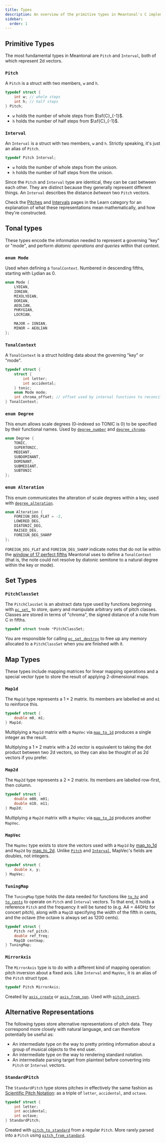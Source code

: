 ```yaml
---
title: Types
description: An overview of the primitive types in Meantonal's C implementation.
sidebar:
  order: 1
---
```



## Primitive Types

The most fundamental types in Meantonal are `Pitch` and `Interval`, both of which represent 2d vectors.

### `Pitch`

A `Pitch` is a struct with two members, `w` and `h`.

```c
typedef struct {
    int w; // whole steps
    int h; // half steps
} Pitch;
```

- `w` holds the number of whole steps from $\sf{C}_{-1}$.
- `h` holds the number of half steps from $\sf{C}_{-1}$.

### `Interval`

An `Interval` is a struct with two members, `w` and `h`. Strictly speaking, it's just an alias of `Pitch`.

```c
typedef Pitch Interval;
```

- `w` holds the number of whole steps from the unison.
- `h` holds the number of half steps from the unison.

Since the `Pitch` and `Interval` type are identical, they can be cast between each other. They are distinct because they generally represent different things. An `Interval` describes the distance *between* two `Pitch` vectors.

<Aside type="tip" icon="information" title="Note">

Check the [Pitches](/learn/pitch) and [Intervals](/learn/intervals) pages in the Learn category for an explanation of what these representations mean mathematically, and how they're constructed.

</Aside>

## Tonal types

These types encode the information needed to represent a governing "key" or "mode", and perform *diatonic operations and queries* within that context.

### `enum Mode`

Used when defining a `TonalContext`. Numbered in descending fifths, starting with Lydian as 0.

```c
enum Mode {
    LYDIAN,
    IONIAN,
    MIXOLYDIAN,
    DORIAN,
    AEOLIAN,
    PHRYGIAN,
    LOCRIAN,

    MAJOR = IONIAN,
    MINOR = AEOLIAN
};
```

### `TonalContext`

A `TonalContext` is a struct holding data about the governing "key" or "mode".

```c
typedef struct {
    struct {
        int letter;
        int accidental;
    } tonic;
    enum Mode mode;
    int chroma_offset; // offset used by internal functions to reconcile notes.
} TonalContext;
```

### `enum Degree`

This enum allows scale degrees (0-indexed so TONIC is 0) to be specified by their functional names. Used by [`degree_number`](/c/tonality/#degree_number) and [`degree_chroma`](/c/tonality/#degree_chroma).

```c
enum Degree {
    TONIC,
    SUPERTONIC,
    MEDIANT,
    SUBDOMINANT,
    DOMINANT,
    SUBMEDIANT,
    SUBTONIC
};
```

### `enum Alteration`

This enum communicates the alteration of scale degrees within a key, used with [`degree_alteration`](/c/key/#degree_alteration).

```c
enum Alteration {
    FOREIGN_DEG_FLAT = -2,
    LOWERED_DEG,
    DIATONIC_DEG,
    RAISED_DEG,
    FOREIGN_DEG_SHARP
};
```

`FOREIGN_DEG_FLAT` and `FOREIGN_DEG_SHARP` indicate notes that do not lie within the [window of 17 perfect fifths](/learn/tonality/#the-tonal-context) Meantonal uses to define a `TonalContext` (that is, the note could not resolve by diatonic semitone to a natural degree within the key or mode).

## Set Types

### `PitchClassSet`

The `PitchClassSet` is an abstract data type used by functions beginning with [`pc_set_`](/c/pc-set) to store, query and manipulate arbitrary sets of pitch classes. Classes are stored in terms of "chroma", the signed distance of a note from C in fifths.

```c
typedef struct tnode *PitchClassSet;
```

<Aside type="caution">

You are responsible for calling [`pc_set_destroy`](/c/pc-set/#pc_set_destroy) to free up any memory allocated to a `PitchClassSet` when you are finished with it.

</Aside>

## Map Types

These types include mapping matrices for linear mapping operations and a special vector type to store the result of applying 2-dimensional maps.

### `Map1d`

The `Map1d` type represents a $1\times2$ matrix. Its members are labelled `m0` and `m1` to reinforce this.

```c
typedef struct {
    double m0, m1;
} Map1d;
```

Multiplying a `Map1d` matrix with a `MapVec` via [`map_to_1d`](/c/map/#map_to_1d) produces a single integer as the result.

Multiplying a $1\times2$ matrix with a 2d vector is equivalent to taking the dot product between two 2d vectors, so they can also be thought of as 2d vectors if you prefer.


### `Map2d`

The `Map2d` type represents a $2\times2$ matrix. Its members are labelled row-first, then column.

```c
typedef struct {
    double m00, m01;
    double m10, m11;
} Map2d;
```

Multiplying a `Map2d` matrix with a `MapVec` via [`map_to_2d`](/c/map/#map_to_2d) produces another `MapVec`.

### `MapVec`

The `MapVec` type exists to store the vectors used with a `Map1d` by [map_to_1d](/c/map/#map_to_1d) and `Map2d` by [map_to_2d](/c/map/#map_to_2d). Unlike [`Pitch`](#pitch) and [`Interval`](#interval), MapVec's fields are doubles, not integers.

```c
typedef struct {
    double x, y;
} MapVec;
```

### `TuningMap`

The `TuningMap` type holds the data needed for functions like [`to_hz`](/c/map/#to_hz) and [`to_cents`](/c/map/#to_cents) to operate on `Pitch` and `Interval` vectors. To that end, it holds a reference `Pitch` and the frequency it will be tuned to (e.g. A4 = 440Hz for concert pitch), along with a `Map1D` specifying the width of the fifth in cents, and the octave (the octave is always set as 1200 cents).

```c
typedef struct {
    Pitch ref_pitch;
    double ref_freq;
    Map1D centmap;
} TuningMap;
```

### `MirrorAxis`

The `MirrorAxis` type is to do with a different kind of mapping operation: pitch inversion about a fixed axis. Like `Interval` and `MapVec`, it is an alias of the `Pitch` struct type.

```c
typedef Pitch MirrorAxis;
```

Created by [`axis_create`](/c/pitch/#axis_create) or [`axis_from_spn`](/c/pitch/#axis_from_spn). Used with [`pitch_invert`](/c/pitch/#pitch_invert).

## Alternative Representations

The following types store alternative representations of pitch data. They correspond more closely with natural language, and can therefore potentially be useful as:
- An intermediate type on the way to pretty printing information about a group of musical objects to the end user.
- An intermediate type on the way to rendering standard notation.
- An intermediate parsing target from plaintext before converting into `Pitch` or `Interval` vectors.

### `StandardPitch`

The `StandardPitch` type stores pitches in effectively the same fashion as [Scientific Pitch Notation](https://en.wikipedia.org/wiki/Scientific_pitch_notation): as a triple of `letter`, `accidental`, and `octave`.

```c
typedef struct {
    int letter;
    int accidental;
    int octave;
} StandardPitch;
```

Created with [`pitch_to_standard`](/c/pitch/#pitch_to_standard) from a regular `Pitch`. More rarely parsed into a `Pitch` using [`pitch_from_standard`](/c/pitch/#pitch_from_standard).
